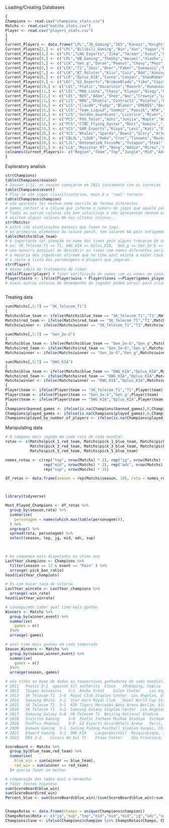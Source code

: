 Loading/Creating Databases
```r
{
Champions <- read.csv("champions_stats.csv")
Matchs <- read.csv("matchs_stats.csv")
Player <- read.csv("players_stats.csv")
}
{
Current_Players <- data.frame("LPL","JD_Gaming","365","Kanavi","Knight","Ruler","Missing")
Current_Players[2,] <- c("LPL","Bilibili_Gaming","Bin","Xun","Yagao","Elk","ON")
Current_Players[3,] <- c("LPL","LNG_Esports","Zika","Tarzan","Scout","Gala","Hang")
Current_Players[4,] <- c("LPL","WB_Gaming","TheShy","Weiwei","Xiaohu","Light","Crisp")
Current_Players[5,] <- c("LCK","Gen_g","Doran","Peanut","Chovy","Peyz","Delight")
Current_Players[6,] <- c("LCK","T1","Zeus","Oner","Faker","Gumayusi","Keria") #They were previously known as sktt1.
Current_Players[7,] <- c("LCK","KT_Rolster","Kiin","Cuzz","Bdd","Aiming","Lehends")
Current_Players[8,] <- c("LCK","Dplus_KIA","Canna","Canyon","ShowMaker","Deft","Kellin") #They were previously known as DAMWON Gaming and DWG KIA.
Current_Players[9,] <- c("LEC","G2_Esports","BrokenBlade","Yike","Caps","Hans Sama","Mikyx") 
Current_Players[10,] <- c("LEC","Fnatic","Oscarinin","Razork","Humanoid","Noah","Trymbi")
Current_Players[11,] <- c("LEC","MAD_Lions","Chasy","Elyoya","Nisqy","Carzzy","Hylissang") 
Current_Players[12,] <- c("LEC","BDS","Adam","Sheo","Nuc","Crownie","Labrov") 
Current_Players[13,] <- c("LCS","NRG","Dhokla","Contractz","Palafox","FBI","Ignar")
Current_Players[14,] <- c("LCS","Cloud9","Fudgr","Blaber","EMENES","Berserker","Zven")
Current_Players[15,] <- c("LCS","Team_Liquid","Summit","Pyosik","APA","Yeon","CoreJJ") 
Current_Players[16,] <- c("LCS","Golden_Guardians","Licorice","River","Gori","Sitxxay","Huhi")
Current_Players[17,] <- c("PCS","PSG_Talon","Azhi","Junjia","Maple","Wako","Woody")
Current_Players[18,] <- c("PCS","CTBC_Flying_Oyster","Rest","Gemini","JimieN","Shunn","ShiauC") 
Current_Players[19,] <- c("VCS","GAM_Esports","Kiaya","Levi","Kati","Slayder","Palette")
Current_Players[20,] <- c("VCS","Whales","Sparda","BeanJ","Glory","Artemis","Bie")
Current_Players[19,] <- c("CBLOL","LOUD","Robo","Croc","Tinowns","Route","Ceos")
Current_Players[20,] <- c("LJL","DetonatioN_FocusMe","Yutapon","Steal","Aria","Milan","Harp")
Current_Players[21,] <- c("LLA","Movistar_R7","Bong","Oddie","Mireu","Ceo","Lyonz")
colnames(Current_Players)<- c("Region","Team","Top","Jungle","Mid","Adc","Supporte")
}

```

Exploratory analisis
```r
str(Champions)
table(Champions$season)
# Season 1:12, as season começaram em 2011 juntamente com os torneios
table(Champions$event)
# Play in são jogos classificatórios, main é o "real" torneio
table(Champions$champion)
# não aparenta ter nenhum nome escrito de formas diferentes
# games_contest é a coluna que informa o número de jogos que aquele personagem foi banido/usado em jogo
# Todas as outras colunas são bem intuitivas e não apresentam nenhum erro
# existem alguns valores NA nas ultimas colunas...
str(Matchs)
# patch são atualizações mensais que fazem no jogo.
# os primeiros elementos da coluna patch, tem valores NA pois antigamente não faziam essas atualizações no jogo.
table(Matchs$blue_team)
# é importante ter atenção no nome dos times pois alguns trocaram de nome, mas represantam a mesma coisa;
# ex: SK_Telecom_T1 == T1, DWG_KIA == Dplus_KIA,  Gen_g == Gen_2e-G == KSV eSports e etc...
# uma maneira possível de descobrir os times com nomes diferentes seria comparar com os times que estão competindo atualmente para ver se tem algum nome diferente
# a maioria dos jogadores afirmam que no time azul existe a maior taxa de vitória, seria legal analisar isso.
# o resto é lista dos personagens e players que jogaram.
str(Player)
# mesma ideia do tratamento de times
table(Player$player) # fazer verificação de nomes com os nomes em cenário atual
Player$teste <- ifelse(Player$wins + Player$loses ==Player$games_played,0,1) # teste para verificar se tinha alguma quantidade errada de jogos/vitorias/derrotas.
# essas outras colunas de desempenho do jogador podem servir para criarmos uma métrica de avaliação para os jogadores.



```
Treating data
```r
sum(Matchs[,5:7] == "SK_Telecom_T1")
{
Matchs$blue_team <- ifelse(Matchs$blue_team == "SK_Telecom_T1","T1",Matchs$blue_team)
Matchs$red_team <- ifelse(Matchs$red_team == "SK_Telecom_T1","T1",Matchs$red_team)
Matchs$winner <- ifelse(Matchs$winner == "SK_Telecom_T1","T1",Matchs$winner)}

sum(Matchs[,5:7] == "Gen_2e-G")
{
Matchs$blue_team <- ifelse(Matchs$blue_team == "Gen_2e-G","Gen_g",Matchs$blue_team)
Matchs$red_team <- ifelse(Matchs$red_team == "Gen_2e-G","Gen_g",Matchs$red_team)
Matchs$winner <- ifelse(Matchs$winner == "Gen_2e-G","Gen_g",Matchs$winner)}

sum(Matchs[,5:7] == "DWG_KIA")
{
Matchs$blue_team <- ifelse(Matchs$blue_team == "DWG_KIA","Dplus_KIA",Matchs$blue_team)
Matchs$red_team <- ifelse(Matchs$red_team == "DWG_KIA","Dplus_KIA",Matchs$red_team)
Matchs$winner <- ifelse(Matchs$winner == "DWG_KIA","Dplus_KIA",Matchs$winner)}
{
Player$team <- ifelse(Player$team == "SK_Telecom_T1","T1",Player$team)
Player$team <- ifelse(Player$team == "Gen_2e-G","Gen_g",Player$team)
Player$team <- ifelse(Player$team == "DWG_KIA","Dplus_KIA",Player$team)
}
Champions$banned_games <- ifelse(is.na(Champions$banned_games),0,Champions$banned_games)
Champions$played_games <- ifelse(is.na(Champions$played_games),0,Champions$played_games)
Champions$played_by_number_of_players <- ifelse(is.na(Champions$played_by_number_of_players),0,Champions$played_by_number_of_players)
```


Manipulating data

```r
# O campeao mais jogado em cada rota de cada mundial
rotas <- c(Matchs$pick_1_red_team, Matchs$pick_1_blue_team, Matchs$pick_2_red_team, Matchs$pick_2_blue_team,
           Matchs$pick_3_red_team, Matchs$pick_3_blue_team, Matchs$pick_4_red_team, Matchs$pick_4_blue_team,
           Matchs$pick_5_red_team, Matchs$pick_5_blue_team)

nomes_rotas <- c(rep("top", nrow(Matchs) * 2), rep("jg", nrow(Matchs) * 2),
                 rep("mid", nrow(Matchs) * 2), rep("adc", nrow(Matchs) * 2),
                 rep("sup", nrow(Matchs) * 2))

df_rotas <- data.frame(season = rep(Matchs$season, 10), rota = nomes_rotas, personagem = rotas)



library(tidyverse)

Most_Played_Champions <- df_rotas %>%
  group_by(season,rota) %>%
  summarise(
    personagem = names(which.max(table(personagem))),
  ) %>%
  ungroup() %>%
  spread(rota, personagem) %>%
  select(season, top, jg, mid, adc, sup)
  


# Os campeoes mais disputados no utimo ano
LastYear_champions <- Champions %>%
  filter(season == 12 & event == "Main" ) %>%
  arrange(-pick_ban_ratio)
head(LastYear_champions)

# Os com maior taxa de vitória
LastYear_winrate <- LastYear_champions %>%
  arrange(-win_rate)
head(LastYear_winrate)

# conseguimos saber qual time mais ganhou
Winners <- Matchs %>%
  group_by(winner,event) %>%
  summarise(
    games = n()
  )%>%
  arrange(-games)

# qual time mais ganhou em cada temporada
Season_Winners <- Matchs %>%
  group_by(season,winner,event) %>%
  summarise(
    games = n()
  )%>%
  arrange(season,-games)

# não tinha na base de dados os respectivos ganhadores de cada mundial.
# 2011	 Fnatic	2–1	 against All authority	Elmia	Jönköping, Suécia
# 2012	 Taipei Assassins	3–1	 Azubu Frost	Galen Center	Los Angeles, Estados Unidos
# 2013	 SK Telecom T1	3–0	 Royal Club	Staples Center	Los Angeles, Estados Unidos
# 2014	 Samsung White	3–1	 Star Horn Royal Club	Seoul World Cup Stadium	Seul, Coreia do Sul
# 2015	 SK Telecom T1	3–1	 KOO Tigers	Mercedes-Benz Arena	Berlim, Alemanha
# 2016	 SK Telecom T1	3–2	 Samsung Galaxy	Staples Center	Los Angeles, Estados Unidos
# 2017	 Samsung Galaxy	3–0	 SK Telecom T1	Beijing National Stadium	Pequim, China
# 2018	 Invictus Gaming	3–0	 Fnatic	Incheon Munhak Stadium	Incheon, Coreia do Sul
# 2019	 FunPlus Phoenix	3–0	 G2 Esports	AccorHotels Arena	Paris, França
# 2020	 Damwon Gaming	3–1	 Suning	Pudong Football Stadium	Xangai, China
# 2021	 Edward Gaming	3–2	 DWG KIA	Laugardalshöll	Reiquiavique, Islândia
# 2022	 DRX 3–2	Coreia do Sul T1	Chase Center	São Francisco, Estados Unidos

ScoreBoard <- Matchs %>%
  group_by(blue_team,red_team) %>%
  summarise(
    blue_win = sum(winner == blue_team),
    red_win = sum(winner == red_team)
  )# queria fazer um melhor

# comparação dos lados azul e vermelho
# fazer testes hipotese
sum(ScoreBoard$blue_win)
sum(ScoreBoard$red_win)
Percent_blue <- sum(ScoreBoard$blue_win)/(sum(ScoreBoard$blue_win)+sum(ScoreBoard$red_win))


ChampsRotas <- data.frame(Champs = unique(Champions$champion))
ChampsRotas$Rota <- c("jg","sup","top","mid","mid","mid","jg","adc","sup","adc","jg","sup","jg","mid","jg","mid","sup","mid","jg","mid","adc","sup","jg","jg","top","sup","mid","top","top","adc","top","adc","top","top","jg","top","top","top","sup","top","top","mid","mid","top","jg","top","adc","top","top","mid","top","jg","adc","jg","top","top","jg","sup","top","sup","jg","top","mid","jg","sup","sup","mid","mid","mid","adc","jg","top","mid","adc","top","adc","mid","jg","sup","top","mid","top","jg","jg","adc","top", "mid","jg","top","sup","mid","top","top","mid","top","jg","sup","mid","jg","adc","jg","mid","sup","adc","mid","mid","top","top","jg","adc","mid","sup","top","top","mid","mid","mid","sup","sup","adc","mid","jg","top","jg","sup","adc","mid","top","jg","jg","adc","top","mid","mid","sup","mid","mid","sup","mid","top","mid","jg","top","sup","jg","adc","top","mid","sup","top","sup","jg","mid","jg","sup","adc","adc")
Champions$lane <- ifelse(Champions$champion %in% ChampsRotas$Champs, ChampsRotas$Rota[match(Champions$champion, ChampsRotas$Champs)], NA)
```

